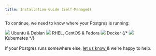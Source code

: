 ```yaml
---
title: Installation Guide (Self-Managed)
---
```


To continue, we need to know where your Postgres is running:

<div className="install-choice">
  <Link
    className="install-choice--step"
    to="04_configure_the_collector_package"
  >
    <img src="/images/docs/logo_ubuntu.png" />
    Ubuntu &amp; Debian
  </Link>
  <Link
    className="install-choice--step"
    to="04_configure_the_collector_package"
  >
    <img src="/images/docs/logo_redhat.png" />
    RHEL, CentOS &amp; Fedora
  </Link>
  <Link className="install-choice--step" to="04_configure_the_collector_docker">
    <img src="/images/docs/docker.png" />
    Docker
  </Link>
  {/*<Link className="install-choice--step" to="03_enable_pg_stat_statements_kubernetes">
    <img src="/images/docs/logo_kubernetes.png" />
    Kubernetes
  </Link>*/}
</div>

<br />
If your Postgres runs somewhere else, <a href="mailto:support@pganalyze.com">
  let us know
</a> & we're happy to help.

